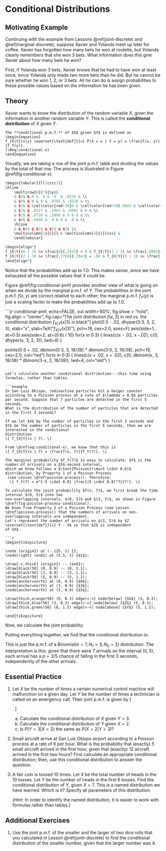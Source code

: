 # Conditional Distributions {#conditional-discrete}

## Motivating Example {-}

Continuing with the example from Lessons \@ref(joint-discrete) and \@ref(marginal-discrete), 
suppose Xavier and Yolanda meet up later for coffee. Xavier has forgotten how many bets he won at roulette, 
but Yolanda clearly remembers that she won 3 bets. What information does this give Xavier about how many 
bets he won?

First, if Yolanda won 3 bets, Xavier knows that he had to have won 
at least once, since Yolanda only made two more bets than he did. 
But he cannot be sure whether he won 1, 2, or 3 bets. All he can do is assign probabilities to 
these possible values based on the information he has been given.
  
## Theory {-}

Xavier wants to know the distribution of the random variable $X$, given the information in another 
random variable $Y$. This is called the **conditional distribution** of $X$ given $Y$.

```definition
The **conditional p.m.f.** of $X$ given $Y$ is defined as 
\begin{equation}
f_{X|Y}(x|y) \overset{\text{def}}{=} P(X = x | Y = y) = \frac{f(x, y)}{f_Y(y)}.
(\#eq:conditional-x)
\end{equation}
```

Visually, we are taking a row of the joint p.m.f. table and dividing the values by the total of that row. 
The process is illustrated in Figure \@ref(fig:conditional-x).

```r
\begin{tabular}{ll|cccc|l}
\hline
	\multirow{6}{*}{$y$} 
	& $5$ & 0 &  0 &  0  & .0238 & \\
	& $4$ & 0 & 0 & .0795 & .0530 & \\
	& $3$ & \cellcolor{red!30}0 & \cellcolor{red!30}.0883 & \cellcolor{red!30}.1766 & \cellcolor{red!30}.0294 & \textcolor{red}{.2943} \\
	& $2$ & .0327 & .1963 & .0981 & 0 & \\
	& $1$ & .0726 & .1090 & 0 & 0 & \\
	& $0$ & .0404 &  0 & 0 &  0 & \\
	\hline
	& & $0$ & $1$ & $2$ & $3$ \\
	\multicolumn{2}{c}{} & \multicolumn{4}{c}{$x$} &
	\end{tabular}

\begin{align*} 
f_{X|Y}(0 | 3) &= \frac{0}{.2943} = 0 & f_{X|Y}(1 | 3) &= \frac{.0883}{.2943} = .30 \\
f_{X|Y}(2 | 3) &= \frac{.1766}{.2943} = .60 & f_{X|Y}(3 | 3) &= \frac{.0294}{.2943} = .10
\end{align*}
```

Notice that the probabilities add up to $1.0$. This makes sense, since we have exhausted 
all the possible values that $X$ could be. 

Figure \@ref(fig:conditional-pmf) provides another view of what is going on when we divide by the marginal 
p.m.f. of $Y$. The probabilities in the joint p.m.f. $f(x, y)$ are correct relative to each other; the marginal 
p.m.f. $f_{Y}(y)$ is just a scaling factor to make the probabilities add up to $1.0$.

```{r conditional-pmf, echo=FALSE, out.width='80%', fig.show = "hold", fig.align = "center", fig.cap="The joint distribution $f(x, 3)$ in red vs. the conditional distribution $f_{X|Y}(x|3)$ in black"}
plot(0:3 - .02, dhyper(0:3, 3, 2, 3), xlab="x", ylab=TeX("$f_{X|Y}(x|3)$"), pch=19, cex=2.0, axes=F)
axis(side=1, at=0:3)
axis(side=2, at=(0:6) / 10)
for(x in 0:3) {
  lines(c(x - .02, x -.02), c(0, dhyper(x, 3, 2, 3)), lwd=4)
}

points(0:3 + .02, dbinom(0:3, 3, 18/38) * dbinom(3:0, 2, 18/38), pch=19, cex=2.0, col="red")
for(x in 0:3) {
  lines(c(x + .02, x + .02), c(0, dbinom(x, 3, 18/38) * dbinom(3-x, 2, 18/38)), lwd=4, col="red")
}
```

Let's calculate another conditional distribution---this time using formulas, rather than tables.

```example
In San Luis Obispo, radioactive particles hit a Geiger counter according to a Poisson process at a rate of $\lambda = 0.8$ particles per second. Suppose that 7 particles are detected in the first 5 seconds. 
What is the distribution of the number of particles that are detected in the first 3 seconds?
```

```solution
If we let $X$ be the number of particles in the first 3 seconds and 
$Y$ be the number of particles in the first 5 seconds, then we are interested in the conditional 
distribution 
\[ f_{X|Y}(x | 7). \]

From \@ref(eq:conditional-x), we know that this is 
\[ f_{X|Y}(x | 7) = \frac{f(x, 7)}{f_Y(7)}. \]

The marginal probability $f_Y(7)$ is easy to calculate. $Y$ is the number of arrivals on a $5$-second interval, 
which we know follows a $\text{Poisson}(\mu=5 \cdot 0.8)$ distribution, by Property 1 of a Poisson Process
 (see Lesson \@ref(poisson-process)). Therefore:
  \[ f_Y(7) = e^{-5 \cdot 0.8} \frac{(5 \cdot 0.8)^7}{7!}. \]

To calculate the joint probability $f(x, 7)$, we first break the time interval $(0, 5)$ into two 
non-overlapping intervals, $(0, 3)$ and $(3, 5)$, as shown in Figure \@ref(fig:poisson-process-conditional). 
We know from Property 2 of a Poisson Process (see Lesson \@ref(poisson-process)) that the numbers of arrivals on non-overlapping intervals are independent. 
Let's represent the number of arrivals on $(3, 5)$ by $Z \overset{\text{def}}{=} Y - X$ so that $Z$ is independent 
of $X$.

```r

\begin{tikzpicture}

\node (origin1) at (-.125, 1) {};
\node[right] (end1) at (5.5, 1) {$t$};

\draw[->,thick] (origin1) -- (end1);
\draw[black!50] (0, 0.9) -- (0, 1.1);
\draw[black!50] (3, 0.9) -- (3, 1.1);
\draw[black!50] (5, 0.9) -- (5, 1.1);
\node[anchor=north] at (0, 0.9) {$0$};
\node[anchor=north] at (3, 0.9) {$3$};
\node[anchor=north] at (5, 0.9) {$5$};

\draw[thick,orange!50] (0, 0.3) edge[<->] node[below] {$X$} (3, 0.3);
\draw[thick,blue!50] (3, 0.3) edge[<->] node[below] {$Z$} (5, 0.3);
\draw[thick,green!50] (0, 1.5) edge[<->] node[above] {$Y$} (5, 1.5);

\end{tikzpicture}
```

Now, we calculate the joint probability:
\begin{align*}
f(x, 7) &= P(X=x \text{ and } Y=7) \\
&= P(X=x \text{ and } Z=7-x) \\
&= P(X=x) \cdot P(Z=7-x) & \text{(since $X$ and $Z$ are independent)} \\
&= e^{-(3 \cdot 0.8)} \frac{(3 \cdot 0.8)^x}{x!} \cdot e^{-(2 \cdot 0.8)} \frac{(2 \cdot 0.8)^{7-x}}{(7-x)!}
\end{align*}

Putting everything together, we find that the conditional distribution is:
\begin{align*}
f_{X|Y}(x | 7) &= \frac{f(x, 7)}{f_Y(7)} \\
&= \frac{e^{-(3 \cdot 0.8)} \frac{(3 \cdot 0.8)^x}{x!} \cdot e^{-(2 \cdot 0.8)} \frac{(2 \cdot 0.8)^{7-x}}{(7-x)!}}{e^{-5 \cdot 0.8} \frac{(5 \cdot 0.8)^7}{7!}} \\
&= \frac{7!}{x! (7-x)!} \frac{(3 \cdot 0.8)^x \cdot (2 \cdot 0.8)^{7-x}}{(5 \cdot 0.8)^7} \\
&= \frac{\binom{7}{x} 3^x \cdot 2^{7-x}}{5^7}
\end{align*}

This is just the p.m.f. of a $\text{Binomial}(n=7, N_1=3, N_0=2)$ distribution. The interpretation is this: 
given that there were 7 arrivals on the interval $(0, 5)$, each arrival has a $p=3/5$ chance of falling 
in the first 3 seconds, independently of the other arrivals.

## Essential Practice {-}

1. Let $X$ be the number of times a certain numerical control 
machine will malfunction on a given day. Let $Y$ be the number of times 
a technician is called on an emergency call. Their joint p.m.f. is given by 
\[ \begin{array}{rr|cccc}
  & 5 & 0 & .20 & .10  \\
y & 3 & .05 & .10 & .35  \\
  & 1 & .05 & .05 & .10 \\
\hline
& & 1 & 2 & 3\\
& &  & x
\end{array}. \]
    a. Calculate the conditional distribution of $X$ given $Y=3$.
    b. Calculate the conditional distribution of $Y$ given $X=2$.
    c. Is $P(Y=3 | X=2)$ the same as $P(X=2 | Y=3)$?

2. Small aircraft arrive at San Luis Obispo airport according to a Poisson process at a rate of 6 per hour. 
What is the probability that (exactly) 5 small aircraft arrived in the first hour, given that (exactly) 12 aircraft 
arrived in the first two hours? First calculate an appropriate conditional distribution; then, use this 
conditional distribution to answer the question.

3. A fair coin is tossed 10 times. Let $X$ be the total number of heads in the 10 tosses. 
Let $Y$ be the number of heads in the first 6 tosses. Find the conditional distribution of 
$Y$, given $X = 7$. This is a named distribution we have learned. Which is it? Specify 
all parameters of this distribution.

    (_Hint:_ In order to identify the named distribution, it is easier to work with formulas 
rather than tables.)

## Additional Exercises {-}

1. Use the joint p.m.f. of the smaller and the larger of two dice rolls that you calculated in 
Lesson \@ref(joint-discrete) to find the conditional distribution of the smaller number, 
given that the larger number was $4$.
